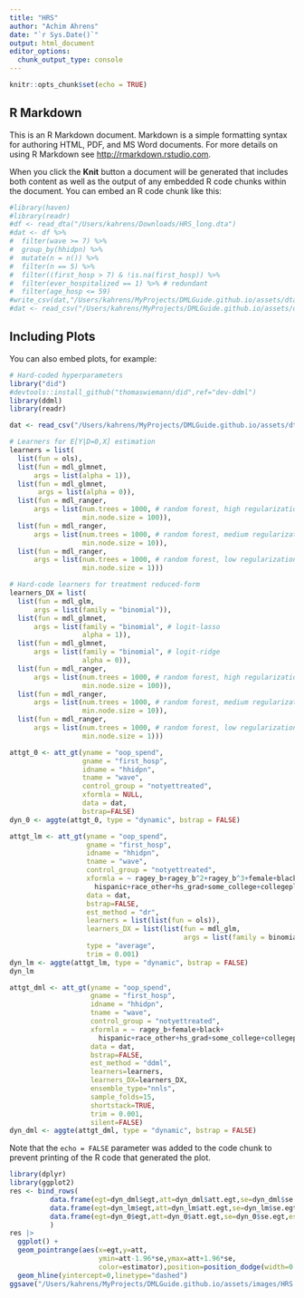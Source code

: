 ```yaml
---
title: "HRS"
author: "Achim Ahrens"
date: "`r Sys.Date()`"
output: html_document
editor_options: 
  chunk_output_type: console
---
```


```r
knitr::opts_chunk$set(echo = TRUE)
```

## R Markdown

This is an R Markdown document. Markdown is a simple formatting syntax for authoring HTML, PDF, and MS Word documents. For more details on using R Markdown see <http://rmarkdown.rstudio.com>.

When you click the **Knit** button a document will be generated that includes both content as well as the output of any embedded R code chunks within the document. You can embed an R code chunk like this:

```r
#library(haven)
#library(readr)
#df <- read_dta("/Users/kahrens/Downloads/HRS_long.dta")
#dat <- df %>%
#  filter(wave >= 7) %>%
#  group_by(hhidpn) %>%
#  mutate(n = n()) %>%
#  filter(n == 5) %>%
#  filter((first_hosp > 7) & !is.na(first_hosp)) %>%
#  filter(ever_hospitalized == 1) %>% # redundant
#  filter(age_hosp <= 59)
#write_csv(dat,"/Users/kahrens/MyProjects/DMLGuide.github.io/assets/dta/HRS_long.csv")
#dat <- read_csv("/Users/kahrens/MyProjects/DMLGuide.github.io/assets/dta/HRS_long.csv")
```

## Including Plots

You can also embed plots, for example:

```r
# Hard-coded hyperparameters
library("did")
#devtools::install_github("thomaswiemann/did",ref="dev-ddml")
library(ddml)
library(readr)

dat <- read_csv("/Users/kahrens/MyProjects/DMLGuide.github.io/assets/dta/HRS_long.csv")

# Learners for E[Y|D=0,X] estimation
learners = list(
  list(fun = ols),
  list(fun = mdl_glmnet,
      args = list(alpha = 1)),
  list(fun = mdl_glmnet,
       args = list(alpha = 0)),
  list(fun = mdl_ranger,
      args = list(num.trees = 1000, # random forest, high regularization
                  min.node.size = 100)),
  list(fun = mdl_ranger,
      args = list(num.trees = 1000, # random forest, medium regularization
                  min.node.size = 10)),
  list(fun = mdl_ranger,
      args = list(num.trees = 1000, # random forest, low regularization
                  min.node.size = 1)))

# Hard-code learners for treatment reduced-form
learners_DX = list(
  list(fun = mdl_glm,
      args = list(family = "binomial")),
  list(fun = mdl_glmnet,
      args = list(family = "binomial", # logit-lasso
                  alpha = 1)),
  list(fun = mdl_glmnet,
      args = list(family = "binomial", # logit-ridge
                  alpha = 0)),
  list(fun = mdl_ranger,
      args = list(num.trees = 1000, # random forest, high regularization
                  min.node.size = 100)),
  list(fun = mdl_ranger,
      args = list(num.trees = 1000, # random forest, medium regularization
                  min.node.size = 10)),
  list(fun = mdl_ranger,
      args = list(num.trees = 1000, # random forest, low regularization
                  min.node.size = 1)))
```


```r
attgt_0 <- att_gt(yname = "oop_spend",
                  gname = "first_hosp",
                  idname = "hhidpn",
                  tname = "wave",
                  control_group = "notyettreated",
                  xformla = NULL,
                  data = dat,
                  bstrap=FALSE)
dyn_0 <- aggte(attgt_0, type = "dynamic", bstrap = FALSE)

attgt_lm <- att_gt(yname = "oop_spend",
                   gname = "first_hosp",
                   idname = "hhidpn",
                   tname = "wave",
                   control_group = "notyettreated",
                   xformla = ~ ragey_b+ragey_b^2+ragey_b^3+female+black+
                     hispanic+race_other+hs_grad+some_college+collegeplus,
                   data = dat,
                   bstrap=FALSE,
                   est_method = "dr",
                   learners = list(list(fun = ols)),
                   learners_DX = list(list(fun = mdl_glm,
                                           args = list(family = binomial))),
                   type = "average",
                   trim = 0.001)
dyn_lm <- aggte(attgt_lm, type = "dynamic", bstrap = FALSE)
dyn_lm

attgt_dml <- att_gt(yname = "oop_spend",
                    gname = "first_hosp",
                    idname = "hhidpn",
                    tname = "wave",
                    control_group = "notyettreated",
                    xformla = ~ ragey_b+female+black+
                      hispanic+race_other+hs_grad+some_college+collegeplus,
                    data = dat,
                    bstrap=FALSE,
                    est_method = "ddml",
                    learners=learners,
                    learners_DX=learners_DX,
                    ensemble_type="nnls",
                    sample_folds=15,
                    shortstack=TRUE,
                    trim = 0.001,
                    silent=FALSE)
dyn_dml <- aggte(attgt_dml, type = "dynamic", bstrap = FALSE)
```

Note that the `echo = FALSE` parameter was added to the code chunk to prevent printing of the R code that generated the plot.

```r
library(dplyr)
library(ggplot2)
res <- bind_rows(
          data.frame(egt=dyn_dml$egt,att=dyn_dml$att.egt,se=dyn_dml$se.egt,estimator="DiD-DML"),
          data.frame(egt=dyn_lm$egt,att=dyn_lm$att.egt,se=dyn_lm$se.egt,estimator="With controls"),
          data.frame(egt=dyn_0$egt,att=dyn_0$att.egt,se=dyn_0$se.egt,estimator="Without controls")
          ) 
res |>
  ggplot() +
  geom_pointrange(aes(x=egt,y=att,
                      ymin=att-1.96*se,ymax=att+1.96*se,
                      color=estimator),position=position_dodge(width=0.2)) +
  geom_hline(yintercept=0,linetype="dashed") 
ggsave("/Users/kahrens/MyProjects/DMLGuide.github.io/assets/images/HRS.png")
```